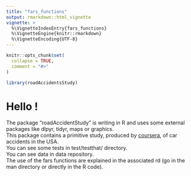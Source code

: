 ```yaml
---
title: "fars_functions"
output: rmarkdown::html_vignette
vignette: >
  %\VignetteIndexEntry{fars_functions}
  %\VignetteEngine{knitr::rmarkdown}
  %\VignetteEncoding{UTF-8}
---
```


```r
knitr::opts_chunk$set(
  collapse = TRUE,
  comment = "#>"
)
```

```r
library(roadAccidentsStudy)
```

<h1>Hello !</h1>
The package "roadAccidentStudy" is writing in R and uses some external packages like dlpyr, tidyr, maps or graphics.   
This package contains a primitive study, produced by <a href="https://www.coursera.org/learn/r-packages/">coursera</a>, of car accidents in the USA.  
You can see some tests in test/testthat/ directory.  
You can see data in data repository.  
The use of the fars functions are explained in the associated rd (go in the man directory or directly in the R code).
